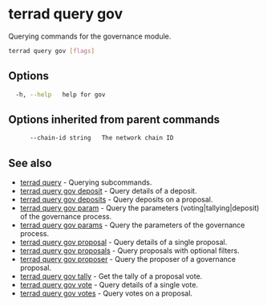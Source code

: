 # terrad query gov

Querying commands for the governance module. 

```sh Terrad
terrad query gov [flags]
```

## Options

```sh Terrad
  -h, --help   help for gov
```

## Options inherited from parent commands

```sh Terrad
      --chain-id string   The network chain ID
```

## See also

* [terrad query](../terrad_query.mdx)	 - Querying subcommands.
* [terrad query gov deposit](./terrad_query_gov_deposit.mdx)	 - Query details of a deposit.
* [terrad query gov deposits](./terrad_query_gov_deposits.mdx)	 - Query deposits on a proposal.
* [terrad query gov param](./terrad_query_gov_param.mdx)	 - Query the parameters (voting|tallying|deposit) of the governance process.
* [terrad query gov params](./terrad_query_gov_params.mdx)	 - Query the parameters of the governance process.
* [terrad query gov proposal](./terrad_query_gov_proposal.mdx)	 - Query details of a single proposal.
* [terrad query gov proposals](./terrad_query_gov_proposals.mdx)	 - Query proposals with optional filters.
* [terrad query gov proposer](./terrad_query_gov_proposer.mdx)	 - Query the proposer of a governance proposal.
* [terrad query gov tally](./terrad_query_gov_tally.mdx)	 - Get the tally of a proposal vote.
* [terrad query gov vote](./terrad_query_gov_vote.mdx)	 - Query details of a single vote.
* [terrad query gov votes](./terrad_query_gov_votes.mdx)	 - Query votes on a proposal.


